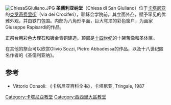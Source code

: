 {{coord|37|30|15.7|N|15|5|6.4|E|display=title}}
[[Image:ChiesaSGiuliano.JPG|thumb]]
'''圣儒利亚纳堂'''（Chiesa di San Giuliano）位于[[卡塔尼亚|卡塔尼亚]]的[[克罗奇费里街|克罗奇费里街]]（via dei Crociferi），耶稣会学院前。其立面外凸，赋予罕见的优雅外观，并由铁门包围。内部为八角形平面，巨大穹顶的彩色窗户，为画家Giuseppe Rapisardi的作品。

正祭台用彩色大理石和镀金青铜建造。顶部是[[十四世纪|十四世纪]]的十架苦像和圣体匣。

在其他的祭台可以欣赏Olivio Sozzi, Pietro Abbadessa的作品，以及十八世纪匿名作者的《圣儒利亚纳》。

==参考==
* Vittorio Consoli: 《卡塔尼亚百科全书》，卡塔尼亚, Tringale, 1987

[[Category:卡塔尼亞教堂|Category:卡塔尼亞教堂]]
[[Category:西西里大區教堂|Category:西西里大區教堂]]
